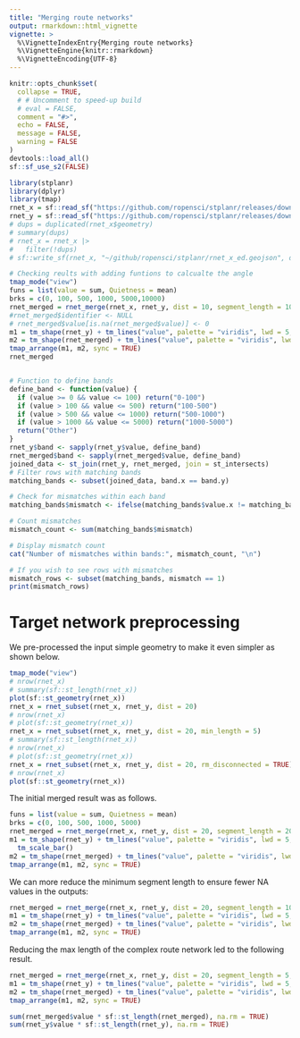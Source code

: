 ```yaml
---
title: "Merging route networks"
output: rmarkdown::html_vignette
vignette: >
  %\VignetteIndexEntry{Merging route networks}
  %\VignetteEngine{knitr::rmarkdown}
  %\VignetteEncoding{UTF-8}
---
```


```r
knitr::opts_chunk$set(
  collapse = TRUE,
  # # Uncomment to speed-up build
  # eval = FALSE,
  comment = "#>",
  echo = FALSE,
  message = FALSE,
  warning = FALSE
)
devtools::load_all()
sf::sf_use_s2(FALSE)
```

```r
library(stplanr)
library(dplyr)
library(tmap)
rnet_x = sf::read_sf("https://github.com/ropensci/stplanr/releases/download/v1.0.2/rnet_x_ed.geojson")
rnet_y = sf::read_sf("https://github.com/ropensci/stplanr/releases/download/v1.0.2/rnet_y_ed.geojson")
# dups = duplicated(rnet_x$geometry)
# summary(dups)
# rnet_x = rnet_x |>
#   filter(!dups)
# sf::write_sf(rnet_x, "~/github/ropensci/stplanr/rnet_x_ed.geojson", delete_dsn = TRUE)
```

```r
# Checking reults with adding funtions to calcualte the angle
tmap_mode("view")
funs = list(value = sum, Quietness = mean)
brks = c(0, 100, 500, 1000, 5000,10000)
rnet_merged = rnet_merge(rnet_x, rnet_y, dist = 10, segment_length = 10, funs = funs)
#rnet_merged$identifier <- NULL
# rnet_merged$value[is.na(rnet_merged$value)] <- 0
m1 = tm_shape(rnet_y) + tm_lines("value", palette = "viridis", lwd = 5, breaks = brks)
m2 = tm_shape(rnet_merged) + tm_lines("value", palette = "viridis", lwd = 5, breaks = brks)
tmap_arrange(m1, m2, sync = TRUE)
rnet_merged


# Function to define bands
define_band <- function(value) {
  if (value >= 0 && value <= 100) return("0-100")
  if (value > 100 && value <= 500) return("100-500")
  if (value > 500 && value <= 1000) return("500-1000")
  if (value > 1000 && value <= 5000) return("1000-5000")
  return("Other")
}
rnet_y$band <- sapply(rnet_y$value, define_band)
rnet_merged$band <- sapply(rnet_merged$value, define_band)
joined_data <- st_join(rnet_y, rnet_merged, join = st_intersects)
# Filter rows with matching bands
matching_bands <- subset(joined_data, band.x == band.y)

# Check for mismatches within each band
matching_bands$mismatch <- ifelse(matching_bands$value.x != matching_bands$value.y, 1, 0)

# Count mismatches
mismatch_count <- sum(matching_bands$mismatch)

# Display mismatch count
cat("Number of mismatches within bands:", mismatch_count, "\n")

# If you wish to see rows with mismatches
mismatch_rows <- subset(matching_bands, mismatch == 1)
print(mismatch_rows)


```

# Target network preprocessing

We pre-processed the input simple geometry to make it even simpler as shown below.

```r
tmap_mode("view")
# nrow(rnet_x)
# summary(sf::st_length(rnet_x))
plot(sf::st_geometry(rnet_x))
rnet_x = rnet_subset(rnet_x, rnet_y, dist = 20)
# nrow(rnet_x)
# plot(sf::st_geometry(rnet_x))
rnet_x = rnet_subset(rnet_x, rnet_y, dist = 20, min_length = 5)
# summary(sf::st_length(rnet_x))
# nrow(rnet_x)
# plot(sf::st_geometry(rnet_x))
rnet_x = rnet_subset(rnet_x, rnet_y, dist = 20, rm_disconnected = TRUE)
# nrow(rnet_x)
plot(sf::st_geometry(rnet_x))
```

The initial merged result was as follows.


```r
funs = list(value = sum, Quietness = mean)
brks = c(0, 100, 500, 1000, 5000)
rnet_merged = rnet_merge(rnet_x, rnet_y, dist = 20, segment_length = 20, funs = funs)
m1 = tm_shape(rnet_y) + tm_lines("value", palette = "viridis", lwd = 5, breaks = brks)  +
  tm_scale_bar()
m2 = tm_shape(rnet_merged) + tm_lines("value", palette = "viridis", lwd = 5, breaks = brks)
tmap_arrange(m1, m2, sync = TRUE)
```

We can more reduce the minimum segment length to ensure fewer NA values in the outputs:

```r
rnet_merged = rnet_merge(rnet_x, rnet_y, dist = 20, segment_length = 10, funs = funs)
m1 = tm_shape(rnet_y) + tm_lines("value", palette = "viridis", lwd = 5, breaks = brks)
m2 = tm_shape(rnet_merged) + tm_lines("value", palette = "viridis", lwd = 5, breaks = brks)
tmap_arrange(m1, m2, sync = TRUE)
```

Reducing the max length of the complex route network led to the following result.

```r
rnet_merged = rnet_merge(rnet_x, rnet_y, dist = 20, segment_length = 5, funs = funs, dist_subset = 30)
m1 = tm_shape(rnet_y) + tm_lines("value", palette = "viridis", lwd = 5, breaks = brks)
m2 = tm_shape(rnet_merged) + tm_lines("value", palette = "viridis", lwd = 5, breaks = brks)
tmap_arrange(m1, m2, sync = TRUE)
```

```r
sum(rnet_merged$value * sf::st_length(rnet_merged), na.rm = TRUE)
sum(rnet_y$value * sf::st_length(rnet_y), na.rm = TRUE)
```

